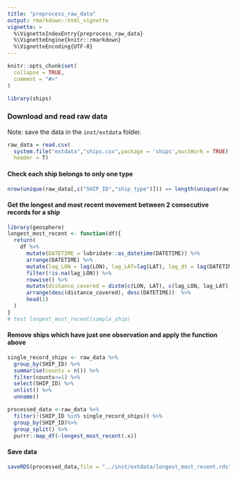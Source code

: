 ```yaml
---
title: "preprocess_raw_data"
output: rmarkdown::html_vignette
vignette: >
  %\VignetteIndexEntry{preprocess_raw_data}
  %\VignetteEngine{knitr::rmarkdown}
  %\VignetteEncoding{UTF-8}
---
```


```r
knitr::opts_chunk$set(
  collapse = TRUE,
  comment = "#>"
)
```

```r
library(ships)
```

### Download and read raw data

Note: save the data in the `inst/extdata` folder.

```r
raw_data = read.csv(
  system.file("extdata","ships.csv",package = 'ships',mustWork = TRUE),
  header = T)
```



#### Check each ship belongs to only one type 

```r
nrow(unique(raw_data[,c("SHIP_ID","ship_type")])) == length(unique(raw_data[,c("SHIP_ID")]))
```

#### Get the longest and most recent movement between 2 consecutive records for a ship

```r
library(geosphere)
longest_most_recent <- function(df){
  return(
    df %>%
      mutate(DATETIME = lubridate::as_datetime(DATETIME)) %>%
      arrange(DATETIME) %>%  
      mutate(lag_LON = lag(LON), lag_LAT=lag(LAT), lag_dt = lag(DATETIME)) %>%
      filter(!is.na(lag_LON)) %>%
      rowwise() %>%
      mutate(distance_covered = distm(c(LON, LAT), c(lag_LON, lag_LAT), fun = distHaversine)) %>%
      arrange(desc(distance_covered), desc(DATETIME))  %>%
      head(1)
  )
}
# test longest_most_recent(sample_ship)
```

#### Remove ships which have just one observation and apply the function above
```r
single_record_ships <- raw_data %>%
  group_by(SHIP_ID) %>%
  summarise(counts = n()) %>%
  filter(counts<=1) %>%
  select(SHIP_ID) %>%
  unlist() %>%
  unname()

processed_data <-raw_data %>%
  filter(!(SHIP_ID %in% single_record_ships)) %>%
  group_by(SHIP_ID)%>%
  group_split() %>%
  purrr::map_df(~longest_most_recent(.x))
```


#### Save data

```r
saveRDS(processed_data,file = "../inst/extdata/longest_most_recent.rds")
```
